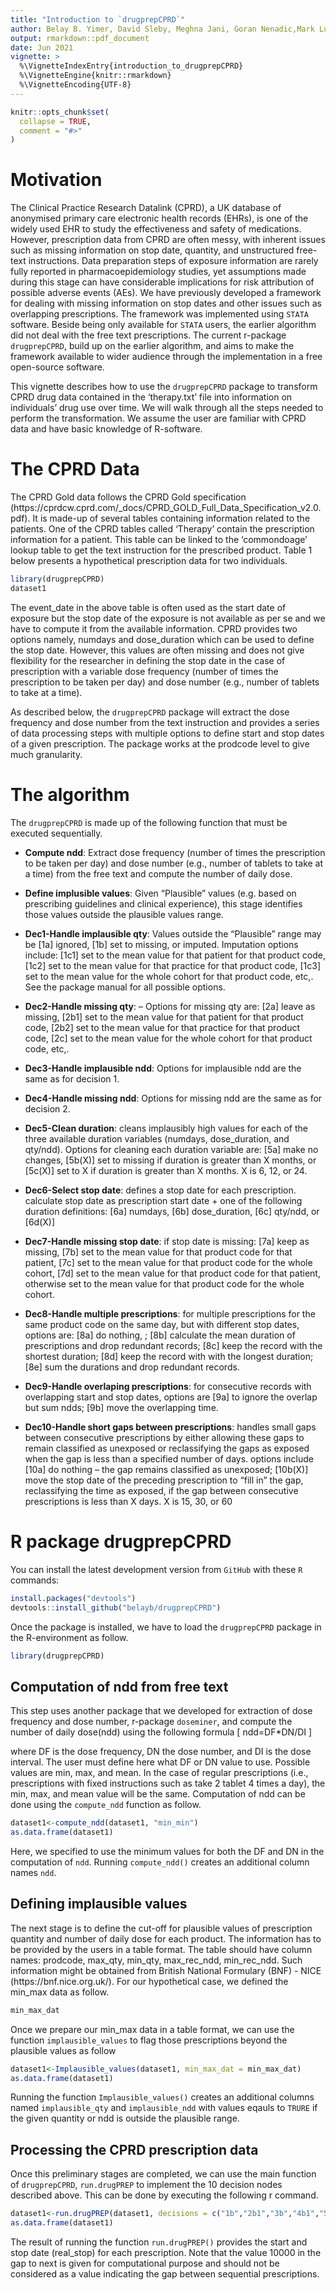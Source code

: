 ```yaml
---
title: "Introduction to `drugprepCPRD`"
author: Belay B. Yimer, David Sleby, Meghna Jani, Goran Nenadic,Mark Lunt, William G. Dixon
output: rmarkdown::pdf_document
date: Jun 2021
vignette: >
  %\VignetteIndexEntry{introduction_to_drugprepCPRD}
  %\VignetteEngine{knitr::rmarkdown}
  %\VignetteEncoding{UTF-8}
---
```


```r
knitr::opts_chunk$set(
  collapse = TRUE,
  comment = "#>"
)
```

# Motivation 

The Clinical Practice Research Datalink (CPRD), a UK database of anonymised primary care electronic health records (EHRs), is one of the widely used EHR to study the effectiveness and safety of medications.  However, prescription data from CPRD are often messy, with inherent issues such as missing information on stop date, quantity, and unstructured free-text instructions. Data preparation steps of exposure information are rarely fully reported in pharmacoepidemiology studies, yet assumptions made during this stage can have considerable implications for risk attribution of possible adverse events (AEs). We have previously developed a framework for dealing with missing information on stop dates and other issues such as overlapping prescriptions. The framework was implemented using `STATA` software. Beside being only available for `STATA` users, the earlier algorithm did not deal with the free text prescriptions. The current r-package `drugprepCPRD`, build up on the earlier algorithm, and aims to make the framework available to wider audience through the implementation in a free open-source software. 

This vignette describes how to use the `drugprepCPRD` package to transform CPRD drug data contained in the 'therapy.txt' file into information on individuals’ drug use over time. We will walk through all the steps needed to perform the transformation. We assume the user are familiar with CPRD data and have basic knowledge of R-software. 


# The CPRD Data  

The CPRD Gold data follows the CPRD Gold specification (https://cprdcw.cprd.com/_docs/CPRD_GOLD_Full_Data_Specification_v2.0.pdf). It is made-up of several tables containing information related to the patients. One of the CPRD tables called 'Therapy' contain the prescription information for a patient. This table can be linked to the 'commondoage' lookup table to get the text instruction for the prescribed product. Table 1 below presents a hypothetical prescription data for two individuals. 


```r
library(drugprepCPRD)
dataset1 

```

The event_date in the above table is often used as the start date of exposure but the stop date of the exposure is not available as per se and we have to compute it from the available information. CPRD provides two options namely, numdays and dose_duration which can be used to define the stop date. However, this values are often missing and does not give flexibility for the researcher in defining the stop date in the case of prescription with a variable dose frequency (number of times the prescription to be taken per day) and dose number (e.g., number of tablets to take at a time). 

As described below, the `drugprepCPRD` package will extract the dose frequency and dose number from the text instruction and provides a series of data processing steps with multiple options to define start and stop dates of a given prescription. The package works at the prodcode level to give much granularity.  

# The algorithm 

The `drugprepCPRD` is made up of the following function that must be executed sequentially. 

* **Compute ndd**: Extract dose frequency (number of times the prescription to be taken per day) and dose number (e.g., number of tablets to take at a time) from the free text and compute the number of daily dose. 
* **Define implusible values**: Given “Plausible” values (e.g. based on prescribing guidelines and clinical experience), this stage identifies those values outside the plausible values range.
* **Dec1-Handle implausible qty**: Values outside the “Plausible” range may be [1a] ignored,  [1b] set to missing, or imputed. Imputation options include: [1c1] set to the mean value for that  patient for that product code, [1c2] set to the mean value for that practice for that product code, [1c3] set to the mean value for the whole cohort for that product  code, etc,. See the package manual for all possible options. 
* **Dec2-Handle missing qty**: – Options for missing qty are: [2a] leave as missing, [2b1] set to the mean value for that patient for that product code, [2b2] set to the  mean value for that practice for that product code, [2c] set to the mean value for the whole  cohort for that product code, etc,.
* **Dec3-Handle implausible ndd**:  Options for implausible ndd are the same as for decision 1.
* **Dec4-Handle missing ndd**: Options for missing ndd are the same as for decision 2.
* **Dec5-Clean duration**: cleans implausibly high values for each of the three available duration variables (numdays, dose_duration, and qty/ndd). Options for cleaning each duration variable are: [5a] make no changes, [5b(X)] set to missing if duration is greater than X months, or [5c(X)] set to X if duration is greater than X  months. X is 6, 12, or 24.
* **Dec6-Select stop date**: defines a stop date for each prescription. calculate stop date as prescription start date + one of the following duration  definitions: [6a] numdays, [6b] dose_duration, [6c] qty/ndd, or [6d(X)] 

* **Dec7-Handle missing stop date**: if stop date is missing: [7a] keep as missing, [7b] set to the mean value for that  product code for that patient, [7c] set to the mean value for that product code for the whole  cohort, [7d] set to the mean value for that product code for that patient, otherwise set to the mean value for that product code for the whole cohort.

* **Dec8-Handle multiple prescriptions**: for multiple prescriptions for the same product code on the same day, but with different stop dates, options are: [8a] do nothing, ; [8b] calculate the mean duration of prescriptions and drop redundant records; [8c] keep the record with the shortest duration; [8d] keep the record with with the longest duration; [8e] sum the durations and drop redundant records.
* **Dec9-Handle overlaping prescriptions**: for consecutive records with overlapping start and stop dates, options are [9a] to ignore the overlap but sum ndds; [9b] move the overlapping time.
* **Dec10-Handle short gaps between prescriptions**: handles small gaps between consecutive prescriptions by either allowing these gaps to remain classified as unexposed or reclassifying the gaps as exposed when the gap is less than a  specified number of days. options include [10a] do nothing – the gap remains classified as unexposed; [10b(X)] move the stop date of the preceding prescription to “fill in” the gap, reclassifying the time as exposed, if the gap between consecutive prescriptions is less than X days. X is 15, 30, or 60



# R package drugprepCPRD

You can install the latest development version from `GitHub` with these `R` commands:

```r
install.packages("devtools")
devtools::install_github("belayb/drugprepCPRD")
```

Once the package is installed, we have to load the `drugprepCPRD` package in the R-environment as follow. 

```r
library(drugprepCPRD)
```

## Computation of ndd from free text 
This step uses another package that we developed for extraction of dose frequency and dose number, r-package `doseminer`, and compute the number of daily dose(ndd) using the following formula 
\[
ndd=DF*DN/DI
\]

where DF is the dose frequency, DN the dose number, and DI is the dose interval. The user must define here what DF or DN value to use. Possible values are min, max, and mean. In the case of regular prescriptions (i.e., prescriptions with fixed instructions such as take 2 tablet 4 times a day), the min, max, and mean value will be the same. Computation of ndd can be done using the `compute_ndd` function as follow. 

```r
dataset1<-compute_ndd(dataset1, "min_min")
as.data.frame(dataset1)
```
Here, we specified to use the minimum values for both the DF and DN in the computation of `ndd`. Running `compute_ndd()` creates an additional column names `ndd`. 

## Defining implausible values 
The next stage is to define the cut-off for plausible values of prescription quantity and number of daily dose for each product. The information has to be provided by the users in a table format. The table should have column names: prodcode, max_qty, min_qty, max_rec_ndd, min_rec_ndd. Such information might be obtained from British National Formulary (BNF) - NICE (https://bnf.nice.org.uk/). For our hypothetical case, we defined the min_max data as follow.

```r
min_max_dat 
```

Once we prepare our min_max data in a table format, we can use the function `implausible_values` to flag those prescriptions beyond the plausible values as follow 


```r
dataset1<-Implausible_values(dataset1, min_max_dat = min_max_dat)
as.data.frame(dataset1)
```
Running the function `Implausible_values()` creates an additional columns named `implausible_qty` and `implausible_ndd` with values eqauls to `TRURE` if the given quantity or ndd is outside the plausible range. 

## Processing the CPRD prescription data 

Once this preliminary stages are completed, we can use the main function of `drugprepCPRD`, `run.drugPREP` to implement the 10 decision nodes described above. This can be done by executing the following r command. 


```r
dataset1<-run.drugPREP(dataset1, decisions = c("1b","2b1","3b","4b1","5b_6","6c","7a","8d","9a","10b") )
as.data.frame(dataset1)
```
The result of running the function `run.drugPREP()` provides the start and stop date (real_stop) for each prescription. Note that the value 10000 in the gap to next is given for computational purpose and should not be considered as a value indicating the gap between sequential prescriptions. 
